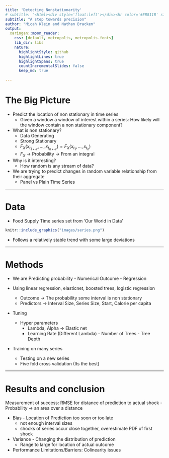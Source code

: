 ```yaml
---
title: 'Detecting Nonstationarity'
# subtitle: "<html><div style='float:left'></div><hr color='#EB811B' size=1px width=796px></html>"
subtitle: "A step towards precision"
author: "Micah Klein and Nathan Bracken"
output:
  xaringan::moon_reader:
    css: [default, metropolis, metropolis-fonts] 
    lib_dir: libs
    nature:
      highlightStyle: github
      highlightLines: true 
      highlightSpans: true
      countIncrementalSlides: false
      keep_md: true
      
---
```


# The Big Picture

- Predict the location of non stationary in time series
  - Given a window a window of interest within a series:
    How likely will the window contain a non stationary component?

- What is non stationary?
  - Data Generating
  - Strong Stationary
  - $F_{X}(x_{t_{1+\mathcal{T}}}, ..., x_{t_{n+\mathcal{T}}}) = F_{X}(x_{t_{1}}, ..., x_{t_{n}})$ 
  - $F_{X}$ -> Probability -> From an integral

- Why is it interesting?
  - How random is any stream of data?

- We are trying to predict changes in random variable relationship from their aggregate
    - Panel vs Plain Time Series

---

# Data

- Food Supply Time series set from 'Our World in Data'

```r
knitr::include_graphics("images/series.png")
```

- Follows a relatively stable trend with some large deviations

---

# Methods

- We are Predicting probability - Numerical Outcome - Regression

- Using linear regression, elasticnet, boosted trees, logistic regression
  - Outcome -> The probability some interval is non stationary
  - Predictors -> Interval Size, Series Size, Start, Calorie per capita

- Tuning
  - Hyper parameters 
    - Lambda, Alpha -> Elastic net
    - Learning Rate (Different Lambda) - Number of Trees - Tree Depth

- Training on many series 
  - Testing on a new series 
  - Five fold cross validation (Its the best)
  
---

# Results and conclusion

Measurement of success: RMSE for distance of prediction to actual shock
  - Probability -> an area over a distance

- Bias - Location of Prediction too soon or too late
  - not enough interval sizes
  - shocks of series occur close together, overestimate PDF of first shock
  
- Variance - Changing the distribution of prediction
  - Range to large for location of actual outcome
      
- Performance Limitations/Barriers: Colinearity issues



